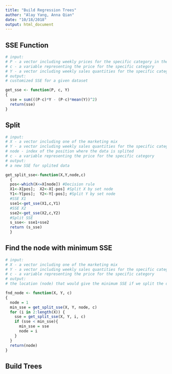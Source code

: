 ```yaml
---
title: "Build Regression Trees"
author: "Alay Yang, Anna Qian"
date: "10/18/2018"
output: html_document
---
```


## SSE Function
```r
# input:
# P - a vector including weekly prices for the specific category in the particular store
# c - a variable representing the price for the specific category
# Y - a vector including weekly sales quantities for the specific category in the particular store
# output:
# customized SSE for a given dataset 

get_sse <- function(P, c, Y)
{
  sse = sum(((P-c)*Y - (P-c)*mean(Y))^2)
  return(sse)
}

```


## Split
```r
# input:
# X - a vector including one of the marketing mix
# Y - a vector including weekly sales quantities for the specific category in the particular store
# node - index of the position where the data is splited
# c - a variable representing the price for the specific category
# output:
# a new SSE for splited data

get_split_sse<-function(X,Y,node,c)
  {
  pos<-which(X<=X[node]) #Decision rule
  X1<-X[pos];  X2<-X[-pos] #Split X by set node
  Y1<-Y[pos];  Y2<-Y[-pos]; #Split Y by set node
  #SSE X1
  sse1<-get_sse(X1,c,Y1)
  #SSE X2
  sse2<-get_sse(X2,c,Y2)
  #Split SSE
  s_sse<- sse1+sse2
  return (s_sse)
  }

```


## Find the node with minimum SSE
```r
# input:
# X - a vector including one of the marketing mix
# Y - a vector including weekly sales quantities for the specific category in the particular store
# c - a variable representing the price for the specific category
# output:
# the location (node) that would give the minimum SSE if we split the data there

fnd_node <- function(X, Y, c)
{
  node = 1
  min_sse = get_split_sse(X, Y, node, c)
  for (i in 2:length(X)) {
    sse = get_split_sse(X, Y, i, c)
    if (sse < min_sse){
      min_sse = sse
      node = i
    }
  }
  return(node)
}

```


## Build Trees
```r



```


